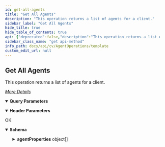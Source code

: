 ```yaml
---
id: get-all-agents
title: "Get All Agents"
description: "This operation returns a list of agents for a client."
sidebar_label: "Get All Agents"
hide_title: true
hide_table_of_contents: true
api: {"deprecated":false,"description":"This operation returns a list of agents for a client.\n\n[_More Details_](http://documentation.commvault.com/commvault/v11/article?p=features/rest_api/operations/get_agent.htm)\n","operationId":"Get All Agents","parameters":[{"description":"","explode":true,"in":"query","name":"clientId","schema":{"example":2,"format":"int32","type":"integer"}},{"description":"","in":"header","name":"Authtoken","schema":{"example":"{{TOKEN}}","type":"string"}}],"tags":["Agent Operations"],"responses":{"200":{"description":"OK","content":{"application/json":{"schema":{"type":"object","properties":{"agentProperties":{"type":"array","items":{"type":"object","properties":{"AgentProperties":{"type":"object","properties":{"installDate":{"type":"integer"},"agentVersion":{"type":"string"},"isMarkedDeleted":{"type":"boolean"}}},"idaActivityControl":{"type":"object","properties":{"activityControlOptions":{"type":"array","items":{"type":"object","properties":{"activityType":{"type":"integer"},"enableAfterADelay":{"type":"boolean"},"enableActivityType":{"type":"boolean"}}}}}},"idaEntity":{"type":"object","properties":{"clientId":{"type":"integer"},"clientName":{"type":"string"},"appName":{"type":"string"},"commCellId":{"type":"integer"},"applicationId":{"type":"integer"}}}}}}},"x-examples":{"Example 1":{"agentProperties":[{"AgentProperties":{"installDate":1486138489,"agentVersion":"11(BUILD80)","isMarkedDeleted":false},"idaActivityControl":{"activityControlOptions":[{"activityType":1,"enableAfterADelay":false,"enableActivityType":true},{"activityType":2,"enableAfterADelay":false,"enableActivityType":true}]},"idaEntity":{"clientId":2,"clientName":"greenvalley","appName":"File System","commCellId":2,"applicationId":33}}]}}},"examples":{"Example 1":{"value":{"agentProperties":[{"AgentProperties":{"installDate":1486138489,"agentVersion":"11(BUILD80)","isMarkedDeleted":false},"idaActivityControl":{"activityControlOptions":[{"activityType":1,"enableAfterADelay":false,"enableActivityType":true},{"activityType":2,"enableAfterADelay":false,"enableActivityType":true}]},"idaEntity":{"clientId":2,"clientName":"greenvalley","appName":"File System","commCellId":2,"applicationId":33}}]}}}}}}},"method":"get","path":"/Agent","servers":[{"url":"http://{hostname}/webconsole/api","variables":{"hostname":{"default":"localhost","description":"Webconsole"}}}],"info":{"title":"Template","contact":{},"version":"1.0","description":"Template"},"postman":{"name":"Get All Agents","description":{"content":"This operation returns a list of agents for a client.\n\n[_More Details_](http://documentation.commvault.com/commvault/v11/article?p=features/rest_api/operations/get_agent.htm)\n","type":"text/plain"},"url":{"path":["Agent"],"host":["{{baseUrl}}"],"query":[{"disabled":false,"key":"clientId","value":""}],"variable":[]},"header":[{"disabled":false,"description":{"content":"","type":"text/plain"},"key":"Authtoken","value":""},{"key":"Accept","value":"application/json"}],"method":"GET"}}
sidebar_class_name: "get api-method"
info_path: docs/api/cv/AgentOperations/template
custom_edit_url: null
---
```



## Get All Agents



This operation returns a list of agents for a client.

[_More Details_](http://documentation.commvault.com/commvault/v11/article?p=features/rest_api/operations/get_agent.htm)


<details style={{"marginBottom":"1rem"}} data-collapsed={false} open={true}><summary style={{}}><strong>Query Parameters</strong></summary><div><ul><ParamsItem className={"paramsItem"} param={{"description":"","explode":true,"in":"query","name":"clientId","schema":{"example":2,"format":"int32","type":"integer"}}}></ParamsItem></ul></div></details><details style={{"marginBottom":"1rem"}} data-collapsed={false} open={true}><summary style={{}}><strong>Header Parameters</strong></summary><div><ul><ParamsItem className={"paramsItem"} param={{"description":"","in":"header","name":"Authtoken","schema":{"example":"{{TOKEN}}","type":"string"}}}></ParamsItem></ul></div></details><div><ApiTabs><TabItem label={"200"} value={"200"}><div>

OK

</div><div><MimeTabs schemaType={"response"}><TabItem label={"application/json"} value={"application/json"}><SchemaTabs><TabItem label={"Schema"} value={"Schema"}><details style={{}} data-collapsed={false} open={true}><summary style={{"textAlign":"left"}}><strong>Schema</strong></summary><div style={{"textAlign":"left","marginLeft":"1rem"}}></div><ul style={{"marginLeft":"1rem"}}><SchemaItem collapsible={true} className={"schemaItem"}><details style={{}}><summary style={{}}><strong>agentProperties</strong><span style={{"opacity":"0.6"}}> object[]</span></summary><div style={{"marginLeft":"1rem"}}><SchemaItem collapsible={true} className={"schemaItem"}><details style={{}}><summary style={{}}><strong>AgentProperties</strong><span style={{"opacity":"0.6"}}> object</span></summary><div style={{"marginLeft":"1rem"}}><SchemaItem collapsible={false} name={"installDate"} required={false} deprecated={undefined} schemaDescription={undefined} schemaName={"integer"} qualifierMessage={undefined} defaultValue={undefined}></SchemaItem><SchemaItem collapsible={false} name={"agentVersion"} required={false} deprecated={undefined} schemaDescription={undefined} schemaName={"string"} qualifierMessage={undefined} defaultValue={undefined}></SchemaItem><SchemaItem collapsible={false} name={"isMarkedDeleted"} required={false} deprecated={undefined} schemaDescription={undefined} schemaName={"boolean"} qualifierMessage={undefined} defaultValue={undefined}></SchemaItem></div></details></SchemaItem><SchemaItem collapsible={true} className={"schemaItem"}><details style={{}}><summary style={{}}><strong>idaActivityControl</strong><span style={{"opacity":"0.6"}}> object</span></summary><div style={{"marginLeft":"1rem"}}><SchemaItem collapsible={true} className={"schemaItem"}><details style={{}}><summary style={{}}><strong>activityControlOptions</strong><span style={{"opacity":"0.6"}}> object[]</span></summary><div style={{"marginLeft":"1rem"}}><SchemaItem collapsible={false} name={"activityType"} required={false} deprecated={undefined} schemaDescription={undefined} schemaName={"integer"} qualifierMessage={undefined} defaultValue={undefined}></SchemaItem><SchemaItem collapsible={false} name={"enableAfterADelay"} required={false} deprecated={undefined} schemaDescription={undefined} schemaName={"boolean"} qualifierMessage={undefined} defaultValue={undefined}></SchemaItem><SchemaItem collapsible={false} name={"enableActivityType"} required={false} deprecated={undefined} schemaDescription={undefined} schemaName={"boolean"} qualifierMessage={undefined} defaultValue={undefined}></SchemaItem></div></details></SchemaItem></div></details></SchemaItem><SchemaItem collapsible={true} className={"schemaItem"}><details style={{}}><summary style={{}}><strong>idaEntity</strong><span style={{"opacity":"0.6"}}> object</span></summary><div style={{"marginLeft":"1rem"}}><SchemaItem collapsible={false} name={"clientId"} required={false} deprecated={undefined} schemaDescription={undefined} schemaName={"integer"} qualifierMessage={undefined} defaultValue={undefined}></SchemaItem><SchemaItem collapsible={false} name={"clientName"} required={false} deprecated={undefined} schemaDescription={undefined} schemaName={"string"} qualifierMessage={undefined} defaultValue={undefined}></SchemaItem><SchemaItem collapsible={false} name={"appName"} required={false} deprecated={undefined} schemaDescription={undefined} schemaName={"string"} qualifierMessage={undefined} defaultValue={undefined}></SchemaItem><SchemaItem collapsible={false} name={"commCellId"} required={false} deprecated={undefined} schemaDescription={undefined} schemaName={"integer"} qualifierMessage={undefined} defaultValue={undefined}></SchemaItem><SchemaItem collapsible={false} name={"applicationId"} required={false} deprecated={undefined} schemaDescription={undefined} schemaName={"integer"} qualifierMessage={undefined} defaultValue={undefined}></SchemaItem></div></details></SchemaItem></div></details></SchemaItem></ul></details></TabItem><TabItem label={"Example (from schema)"} value={"Example (from schema)"}><ResponseSamples responseExample={"{\n  \"agentProperties\": [\n    {\n      \"AgentProperties\": {\n        \"installDate\": 0,\n        \"agentVersion\": \"string\",\n        \"isMarkedDeleted\": true\n      },\n      \"idaActivityControl\": {\n        \"activityControlOptions\": [\n          {\n            \"activityType\": 0,\n            \"enableAfterADelay\": true,\n            \"enableActivityType\": true\n          }\n        ]\n      },\n      \"idaEntity\": {\n        \"clientId\": 0,\n        \"clientName\": \"string\",\n        \"appName\": \"string\",\n        \"commCellId\": 0,\n        \"applicationId\": 0\n      }\n    }\n  ]\n}"} language={"json"}></ResponseSamples></TabItem><TabItem label={" Example 1"} value={" Example 1"}><ResponseSamples responseExample={"{\n  \"agentProperties\": [\n    {\n      \"AgentProperties\": {\n        \"installDate\": 1486138489,\n        \"agentVersion\": \"11(BUILD80)\",\n        \"isMarkedDeleted\": false\n      },\n      \"idaActivityControl\": {\n        \"activityControlOptions\": [\n          {\n            \"activityType\": 1,\n            \"enableAfterADelay\": false,\n            \"enableActivityType\": true\n          },\n          {\n            \"activityType\": 2,\n            \"enableAfterADelay\": false,\n            \"enableActivityType\": true\n          }\n        ]\n      },\n      \"idaEntity\": {\n        \"clientId\": 2,\n        \"clientName\": \"greenvalley\",\n        \"appName\": \"File System\",\n        \"commCellId\": 2,\n        \"applicationId\": 33\n      }\n    }\n  ]\n}"} language={"json"}></ResponseSamples></TabItem></SchemaTabs></TabItem></MimeTabs></div></TabItem></ApiTabs></div>
      